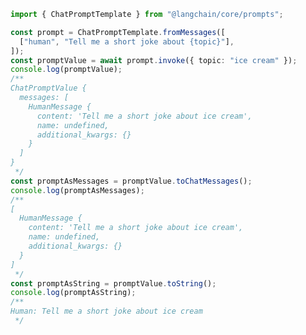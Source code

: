 ```typescript
import { ChatPromptTemplate } from "@langchain/core/prompts";

const prompt = ChatPromptTemplate.fromMessages([
  ["human", "Tell me a short joke about {topic}"],
]);
const promptValue = await prompt.invoke({ topic: "ice cream" });
console.log(promptValue);
/**
ChatPromptValue {
  messages: [
    HumanMessage {
      content: 'Tell me a short joke about ice cream',
      name: undefined,
      additional_kwargs: {}
    }
  ]
}
 */
const promptAsMessages = promptValue.toChatMessages();
console.log(promptAsMessages);
/**
[
  HumanMessage {
    content: 'Tell me a short joke about ice cream',
    name: undefined,
    additional_kwargs: {}
  }
]
 */
const promptAsString = promptValue.toString();
console.log(promptAsString);
/**
Human: Tell me a short joke about ice cream
 */
```